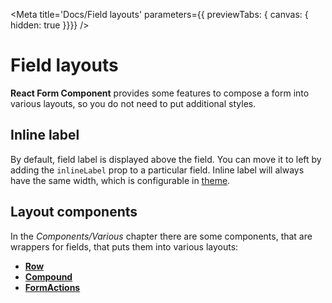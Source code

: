 
<Meta
  title='Docs/Field layouts'
  parameters={{ previewTabs: { canvas: { hidden: true }}}}
/>

# Field layouts

**React Form Component** provides some features to compose a form into various
layouts, so you do not need to put additional styles.

## Inline label

By default, field label is displayed above the field. You can move it to left by
adding the `inlineLabel` prop to a particular field. Inline label will always
have the same width, which is configurable in
[theme](/?path=/docs/docs-form-layouts--page#default-theme).

## Layout components

In the *Components/Various* chapter there are some components, that are wrappers
for fields, that puts them into various layouts:

- [**Row**](?path=/docs/components-layouts-row--example)
- [**Compound**](?path=/docs/components-layouts-compound--example)
- [**FormActions**](?path=/docs/components-layouts-formactions--example)
